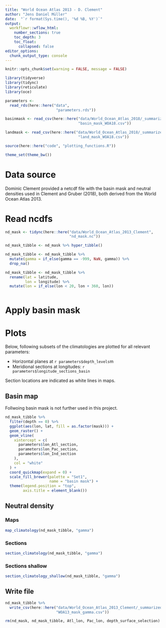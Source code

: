 ```yaml
---
title: "World Ocean Atlas 2013 - D. Clement"
author: "Jens Daniel Müller"
date:  "`r format(Sys.time(), '%d %B, %Y')`"
output: 
  workflowr::wflow_html:
    number_sections: true
    toc_depth: 3
    toc_float:
      collapsed: false
editor_options:
  chunk_output_type: console
---
```


```r
knitr::opts_chunk$set(warning = FALSE, message = FALSE)
```

```r
library(tidyverse)
library(tidync)
library(reticulate)
library(oce)
```

```r
parameters <-
  read_rds(here::here("data",
                       "parameters.rds"))
```

```r

basinmask <- read_csv(here::here("data/World_Ocean_Atlas_2018/_summarized_files",
                                 "basin_mask_WOA18.csv"))

landmask <- read_csv(here::here("data/World_Ocean_Atlas_2018/_summarized_files",
                                 "land_mask_WOA18.csv"))

```

```r
source(here::here("code", "plotting_functions.R"))
```

```r
theme_set(theme_bw())
```

# Data source

Dominic Clement provided a netcdf file with the basin mask and neutral densities used in Clement and Gruber (2018), both derived from the World Ocean Atlas 2013.

# Read ncdfs

```r


nd_mask <- tidync(here::here("data/World_Ocean_Atlas_2013_Clement",
                             "nd_mask.nc"))

nd_mask_tibble <- nd_mask %>% hyper_tibble()

nd_mask_tibble <- nd_mask_tibble %>%
  mutate(gamma = if_else(gamma == -999, NaN, gamma)) %>%
  drop_na()

nd_mask_tibble <- nd_mask_tibble %>%
  rename(lat = latitude,
         lon = longitude) %>%
  mutate(lon = if_else(lon < 20, lon + 360, lon))



```

# Apply basin mask


# Plots

Below, following subsets of the climatologies are plotted for all relevant parameters:  

- Horizontal planes at `r parameters$depth_levels`m
- Meridional sections at longitudes: `r parameters$longitude_sections_basin`

Section locations are indicated as white lines in maps.

## Basin map

Follwoing basin mask is not further used in this project.

```r

nd_mask_tibble %>%
  filter(depth == 0) %>%
  ggplot(aes(lon, lat, fill = as.factor(mask))) +
  geom_raster() +
  geom_vline(
    xintercept = c(
      parameters$lon_Atl_section,
      parameters$lon_Pac_section,
      parameters$lon_Ind_section
    ),
    col = "white"
  ) +
  coord_quickmap(expand = 0) +
  scale_fill_brewer(palette = "Set1",
                    name = "basin mask") +
  theme(legend.position = "top",
        axis.title = element_blank())

```

## Neutral density

### Maps

```r

map_climatology(nd_mask_tibble, "gamma")

```

### Sections

```r

section_climatology(nd_mask_tibble, "gamma")

```

### Sections shallow

```r

section_climatology_shallow(nd_mask_tibble, "gamma")

```


## Write file

```r

nd_mask_tibble %>%
  write_csv(here::here("data/World_Ocean_Atlas_2013_Clement/_summarized_files",
                       "WOA13_mask_gamma.csv"))

rm(nd_mask, nd_mask_tibble, Atl_lon, Pac_lon, depth_surface_selection)

```
